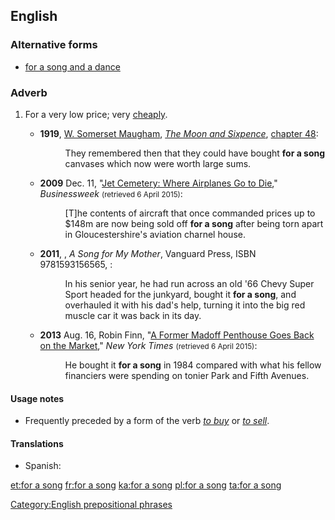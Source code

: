 ==English==

===Alternative forms===
* [[for a song and a dance]]

===Adverb===
{{en-adv|-}}

# {{label|en|idiomatic}} For a very low price; very [[cheaply]].
#* '''1919''', [[w:William Somerset Maugham|W. Somerset Maugham]], ''[[w:The Moon and Sixpence|The Moon and Sixpence]]'', [[s:The Moon and Sixpence/Chapter XLVIII|chapter 48]]:
#*: They remembered then that they could have bought '''for a song''' canvases which now were worth large sums.
#* '''2009''' Dec. 11, "[http://www.businessweek.com/globalbiz/content/dec2009/gb20091211_682799.htm Jet Cemetery: Where Airplanes Go to Die]," ''Businessweek'' <small>(retrieved 6 April 2015)</small>:
#*: [T]he contents of aircraft that once commanded prices up to $148m are now being sold off '''for a song''' after being torn apart in Gloucestershire's aviation charnel house.
#* '''2011''', {{w|Kat Martin}}, ''A Song for My Mother'', Vanguard Press, ISBN 9781593156565, {{gbooks|aDz9AgAAQBAJ|200|for|a|song}}:
#*: In his senior year, he had run across an old '66 Chevy Super Sport headed for the junkyard, bought it '''for a song''', and overhauled it with his dad's help, turning it into the big red muscle car it was back in its day. 
#* '''2013''' Aug. 16, Robin Finn, "[http://www.nytimes.com/2013/08/18/realestate/a-former-madoff-penthouse-goes-back-on-the-market.html?_r=0 A Former Madoff Penthouse Goes Back on the Market]," ''New York Times'' <small>(retrieved 6 April 2015)</small>:
#*: He bought it '''for a song''' in 1984 compared with what his fellow financiers were spending on tonier Park and Fifth Avenues.

====Usage notes====
* Frequently preceded by a form of the verb ''[[buy|to buy]]'' or ''[[sell|to sell]]''.

====Translations====
{{trans-top|very cheaply}}
* Spanish: {{t|es|de balde}}
{{trans-mid}}
{{trans-bottom}}

[[Category:English prepositional phrases]]

[[et:for a song]]
[[fr:for a song]]
[[ka:for a song]]
[[pl:for a song]]
[[ta:for a song]]